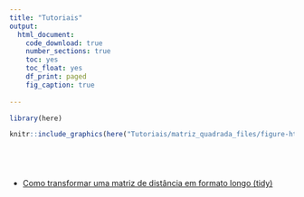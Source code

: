 ```yaml
---
title: "Tutoriais"
output:
  html_document:
    code_download: true
    number_sections: true
    toc: yes
    toc_float: yes
    df_print: paged
    fig_caption: true
    
---
```

```r
library(here)
```


```r
knitr::include_graphics(here("Tutoriais/matriz_quadrada_files/figure-html/Plot_padrao-1.png"))
```
&nbsp;

# 
- [Como transformar uma matriz de distância em formato longo (tidy)](Tutoriais/_site/matriz_quadrada.html)
